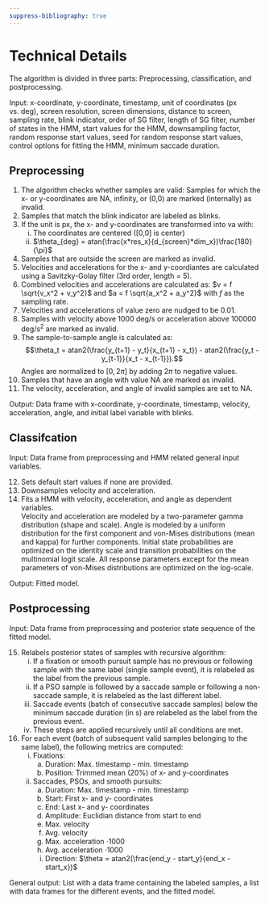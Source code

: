 ```yaml
---
suppress-bibliography: true
---
```


# Technical Details
The algorithm is divided in three parts: Preprocessing, classification, and postprocessing.  

Input: x-coordinate, y-coordinate, timestamp, unit of coordinates (px vs. deg), screen resolution, screen dimensions, distance to screen, sampling rate, blink indicator, order of SG filter, length of SG filter, number of states in the HMM, start values for the HMM, downsampling factor, random response start values, seed for random response start values, control options for fitting the HMM, minimum saccade duration.

## Preprocessing

(@) The algorithm checks whether samples are valid: Samples for which the x- or y-coordinates are NA, infinity, or (0,0) are marked (internally) as invalid.
(@) Samples that match the blink indicator are labeled as blinks.
(@) If the unit is px, the x- and y-coordinates are transformed into va with: 
    i. The coordinates are centered ([0,0] is center)
    ii. $\theta_{deg} = atan(\frac{x*res_x}{d_{screen}*dim_x})\frac{180}{\pi}$
(@) Samples that are outside the screen are marked as invalid.
(@) Velocities and accelerations for the x- and y-coordiantes are calculated using a Savitzky-Golay filter (3rd order, length = 5).
(@) Combined velocities and accelerations are calculated as: $v = f \sqrt{v_x^2 + v_y^2}$ and $a = f \sqrt{a_x^2 + a_y^2}$ with $f$ as the sampling rate.
(@) Velocities and accelerations of value zero are nudged to be 0.01.
(@) Samples with velocity above 1000 deg/s or acceleration above 100000 deg/s$^2$ are marked as invalid.
(@) The sample-to-sample angle is calculated as: 
$$\theta_t = atan2(\frac{y_{t+1} - y_t}{x_{t+1} - x_t}) - atan2(\frac{y_t - y_{t-1}}{x_t - x_{t-1}}).$$ 
Angles are normalized to $[0,2\pi]$ by adding $2\pi$ to negative values.
(@) Samples that have an angle with value NA are marked as invalid.
(@) The velocity, acceleration, and angle of invalid samples are set to NA.  

Output: Data frame with x-coordinate, y-coordinate, timestamp, velocity, acceleration, angle, and initial label variable with blinks.

## Classifcation
Input: Data frame from preprocessing and HMM related general input variables.  

(@) Sets default start values if none are provided. 
(@) Downsamples velocity and acceleration.
(@) Fits a HMM with velocity, acceleration, and angle as dependent variables.  
Velocity and acceleration are modeled by a two-parameter gamma distribution (shape and scale). Angle is modeled by a uniform distribution for the first component and von-Mises distributions (mean and kappa) for further components. Initial state probabilities are optimized on the identity scale and transition probabilities on the multinomial logit scale. All response parameters except for the mean parameters of von-Mises distributions are optimized on the log-scale.  

Output: Fitted model.

## Postprocessing
Input: Data frame from preprocessing and posterior state sequence of the fitted model.

(@) Relabels posterior states of samples with recursive algorithm:
    i. If a fixation or smooth pursuit sample has no previous or following sample with the same label (single sample event), 
it is relabeled as the label from the previous sample.
    ii. If a PSO sample is followed by a saccade sample or following a non-saccade sample,
it is relabeled as the last different label.
    iii. Saccade events (batch of consecutive saccade samples) below the minimum saccade duration (in s) are relabeled as the label from the previous event.
    iv. These steps are applied recursively until all conditions are met.
(@) For each event (batch of subsequent valid samples belonging to the same label), the following metrics are computed:
    i. Fixations:
        a. Duration: Max. timestamp - min. timestamp
        b. Position: Trimmed mean (20%) of x- and y-coordinates
    ii. Saccades, PSOs, and smooth pursuits:
        a. Duration: Max. timestamp - min. timestamp
        b. Start: First x- and y- coordinates
        c. End: Last x- and y- coordinates
        d. Amplitude: Euclidian distance from start to end
        e. Max. velocity
        f. Avg. velocity
        g. Max. acceleration $\cdot 1000$
        h. Avg. acceleration $\cdot 1000$
        i. Direction: $\theta = atan2(\frac{end_y - start_y}{end_x - start_x})$
        
General output: List with a data frame containing the labeled samples, a list with data frames for the different events,
and the fitted model.